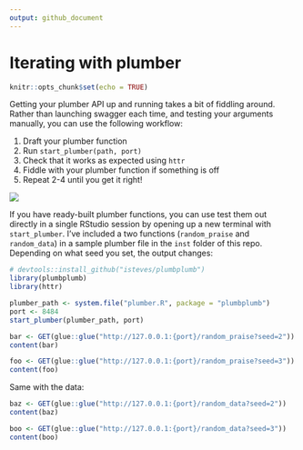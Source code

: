 ```yaml
---
output: github_document
---
```


# Iterating with plumber

```r
knitr::opts_chunk$set(echo = TRUE)
```

Getting your plumber API up and running takes a bit of fiddling around. Rather than launching swagger each time, and testing your arguments manually, you can use the following workflow:

1. Draft your plumber function
2. Run `start_plumber(path, port)`
3. Check that it works as expected using `httr`
4. Fiddle with your plumber function if something is off
5. Repeat 2-4 until you get it right!

![](inst/plumber_2term_lab.png)

If you have ready-built plumber functions, you can use test them out directly in a single RStudio session by opening up a new terminal with `start_plumber`. I've included a two functions (`random_praise` and `random_data`) in a sample plumber file in the `inst` folder of this repo. Depending on what seed you set, the output changes:

```r
# devtools::install_github("isteves/plumbplumb")
library(plumbplumb) 
library(httr)

plumber_path <- system.file("plumber.R", package = "plumbplumb")
port <- 8484
start_plumber(plumber_path, port)

bar <- GET(glue::glue("http://127.0.0.1:{port}/random_praise?seed=2"))
content(bar)

foo <- GET(glue::glue("http://127.0.0.1:{port}/random_praise?seed=3"))
content(foo)
```

Same with the data:

```r
baz <- GET(glue::glue("http://127.0.0.1:{port}/random_data?seed=2"))
content(baz)

boo <- GET(glue::glue("http://127.0.0.1:{port}/random_data?seed=3"))
content(boo)
```

